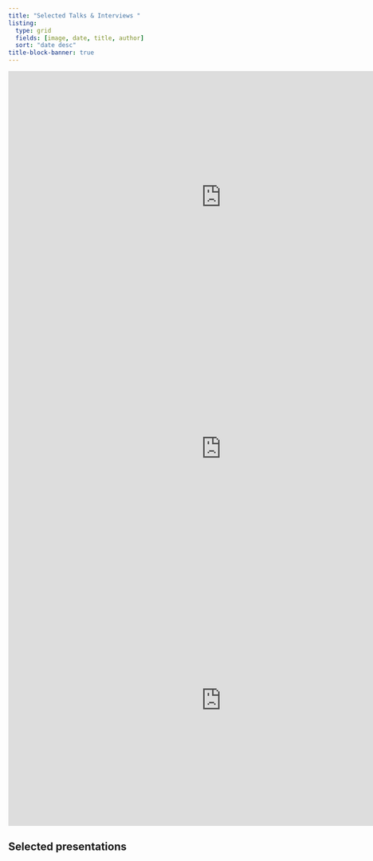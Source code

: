 ```yaml
---
title: "Selected Talks & Interviews "
listing:
  type: grid
  fields: [image, date, title, author]
  sort: "date desc"
title-block-banner: true
---
```


<iframe width="853" height="505" src="https://www.youtube.com/embed/4T8gz9AmNOA?si=5WWxLZpM9fV8DZlJ" title="YouTube video player" frameborder="0" allow="accelerometer; autoplay; clipboard-write; encrypted-media; gyroscope; picture-in-picture; web-share" referrerpolicy="strict-origin-when-cross-origin" allowfullscreen></iframe>  

<iframe width="853" height="505" src="https://www.youtube.com/embed/QC6yLHkG3u8?si=fSeUimZ-OIoua8Ox&amp;start=2979" title="YouTube video player" frameborder="0" allow="accelerometer; autoplay; clipboard-write; encrypted-media; gyroscope; picture-in-picture; web-share" referrerpolicy="strict-origin-when-cross-origin" allowfullscreen></iframe>  
<iframe width="853" height="505" src="https://www.youtube.com/embed/BMODMydyrR8?si=UAMcm7WFXUJm9RBi" title="YouTube video player" frameborder="0" allow="accelerometer; autoplay; clipboard-write; encrypted-media; gyroscope; picture-in-picture; web-share" referrerpolicy="strict-origin-when-cross-origin" allowfullscreen></iframe>    

## Selected presentations  

